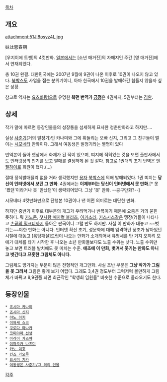 [[목차]]

== 개요 ==
attachment:51JI8osyz4L.jpg

妹は思春期

[우지이에 토젠]의 4컷만화. [[일본]]에서는 [소년 매거진]의 자매지인 주간 [영 매거진]에서 연재되었다.

총 10권 완결. 대한민국에는 2007년 9월에 9권이 나온 이후로 10권이 나오지 않고 있다. [[북박스]]도 사업을 접는 분위기이니, 아마 한국에서 10권을 발매하긴 힘들지 않을까 싶은 상황.

참고로 역자는 [[요츠바랑!]]으로 유명한 '''복면 번역가 [[금정]]'''은 4권까지, 5권부터는 [[김완]].

== 상세 ==
작가 말에 따르면 등장인물들의 성장통을 섬세하게 묘사한 청춘만화라고 하지만....

실상 [[사춘기]](거의 발정기)인 카나미와 그에 휘둘리는 오빠 신지, 그리고 그 친구들이 벌이는 [[시모네타]] 만화이다. 그래서 여동생은 발정기라는 별명이 있다

번역본이 돌아 넷상에서 화제가 된 적이 있으며, 띠지에 적혀있는 것을 보면 출판사에서도 인터넷상의 인기를 보고 발매를 결정하게 된 것 같다. 참고로 1권대의 초기 번역은 [[엔젤하이로]] 회원이 했다.(…)

절대 정식발매될리 없을 거라 생각했지만 [[용자]] [[북박스]]에 의해 발매되었다. 1권 띠지는 '''당신이 인터넷에서 보던 그 만화'''. 4권에서는 '''이제부터는 당신이 인터넷에서 못 만화'''.[* 못 '봤던'이라거나 못 '만났던'이 생략되어있다. 그냥 '못' 만화. --공구만화?--]

시모네타 4컷만화만으로 단행본 10권이나 낸 어떤 의미로는 대단한 만화.

하지만 중반기 이후로 대부분의 개그가 우려먹기나 반복이기 때문에 요즘은 거의 묻힌 듯하다. 뭐 [[카노콘]], [[첫사랑 매지컬 블리츠]], [[아키소라]], [[키스시스]]같은 맹장(?)들이 나타나고 [[손끝의 밀크티]]까지 돌아온 판국이니 그럴 만도 하지만. 사실 이 만화가 대놓고 ~~벗기는~~야한 만화는 아니다. 인터넷 확산 초기, 성문화에 대해 엄격하던 풍조가 남아있던 시절에 대놓고 [음담패설]드립이 나오는 만화가 소개되어서 유명세를 탄 거지 오히려 모에가 대세를 타기 시작한 후 나오는 소년 만화들보다도 노출 수위는 낮다. 노출 수위만 놓고 보면 트러블 발치에도 못 미치는 수준. '''애초에 이 만화, 벗겨서 웃기는 만화도 아니고 벗긴다고 므흣한 그림체도 아니다.'''

그림체도 망가지는 부분이 많은 전형적인 개그만화. 사실 초반 부분은 '''그냥 작가가 그림을 못 그려서''' 그림은 좋게 보기 어렵다. 그래도 3,4권 정도부터 그럭저럭 볼만하게 그림체가 바뀌고 8,9권쯤 되면 최근작인 "학생회 임원들" 비슷한 수준으로 올라오기도 한다.

== 등장인물 ==
 * [[죠시마 카나미]]
 * [[죠시마 신지]]
 * [[야노 아키]]
 * [[이와세 쇼코]]
 * [[쿠로다 마나카]]
 * [[코미야마 선생]] 
 * [[아라이 카즈야]]
 * [[이마오카 나츠미]]
 * [[카노 미호]]
 * [[킨죠 카오루]]
 * [[요시미 치카]]
 * [[여동생은 사춘기/그 외의 인물]]

[[각주]]
